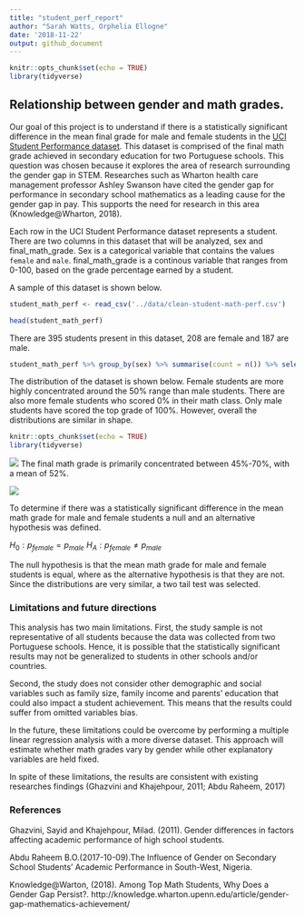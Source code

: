 ```yaml
---
title: "student_perf_report"
author: "Sarah Watts, Orphelia Ellogne"
date: '2018-11-22'
output: github_document
---
```


```r
knitr::opts_chunk$set(echo = TRUE)
library(tidyverse)
```

## Relationship between gender and math grades.

Our goal of this project is to understand if there is a statistically significant difference in the mean final grade for male and female students in the [UCI Student Performance dataset](https://archive.ics.uci.edu/ml/datasets/Student+Performance). This dataset is comprised of the final math grade achieved in secondary education for two Portuguese schools. This question was chosen because it explores the area of research surrounding the gender gap in STEM. Researches such as Wharton health care management professor Ashley Swanson have cited the gender gap for performance in secondary school mathematics as a leading cause for the gender gap in pay. This supports the need for research in this area (Knowledge@Wharton, 2018).

Each row in the UCI Student Performance dataset represents a student. There are two columns in this dataset that will be analyzed, sex and final_math_grade. Sex is a categorical variable that contains the values `female` and `male`. final_math_grade is a continous variable that ranges from 0-100, based on the grade percentage earned by a student.

A sample of this dataset is shown below.

```r
student_math_perf <- read_csv('../data/clean-student-math-perf.csv')
```

```r
head(student_math_perf)
```

There are 395 students present in this dataset, 208 are female and 187 are male.

```r
student_math_perf %>% group_by(sex) %>% summarise(count = n()) %>% select(sex, count) 
```

The distribution of the dataset is shown below. Female students are more highly concentrated around the 50% range than male students. There are also more female students who scored 0% in their math class. Only male students have scored the top grade of 100%. However, overall the distributions are similar in shape.

```r
knitr::opts_chunk$set(echo = TRUE)
library(tidyverse)
```

![](../results/violin-student-math-perf.png)
The final math grade is primarily concentrated between 45%-70%, with a mean of 52%. 

![](../results/mean_CI_plot.png)

To determine if there was a statistically significant difference in the mean math grade for male and female students a null and an alternative hypothesis was defined.

$H_0: p_{female} = p_{male}$
$H_A: p_{female} \neq p_{male}$

The null hypothesis is that the mean math grade for male and female students is equal, where as the alternative hypothesis is that they are not. Since the distributions are very similar, a two tail test was selected.

### Limitations and future directions 

This analysis has two main limitations. First, the study sample is not representative of all students because the data was collected from two Portuguese schools. Hence, it is possible that the statistically significant results may not be generalized to students in other schools and/or countries.

Second, the study does not consider other demographic and social variables such as family size, family income and parents' education that could also impact a student achievement. This means that the results could suffer from omitted variables bias. 

In the future, these limitations could be overcome by performing a multiple linear regression analysis with a more diverse dataset. This approach will estimate whether math grades vary by gender while other explanatory variables are held fixed.

In spite of these limitations, the results are consistent with existing researches findings (Ghazvini and Khajehpour, 2011; Abdu Raheem, 2017)

### References

Ghazvini, Sayid and Khajehpour, Milad. (2011). Gender differences in factors affecting academic performance of
high school students.

Abdu Raheem B.O.(2017-10-09).The Influence of Gender on Secondary School Students' Academic Performance in South-West, Nigeria.

Knowledge@Warton, (2018). Among Top Math Students, Why Does a Gender Gap Persist?. http://knowledge.wharton.upenn.edu/article/gender-gap-mathematics-achievement/
